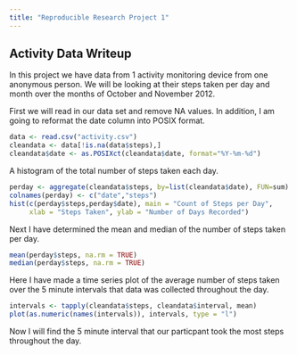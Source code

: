 ```yaml
---
title: "Reproducible Research Project 1"
---
```

## Activity Data Writeup

In this project we have data from 1 activity monitoring device from one anonymous person. We will be looking at their steps taken per day and month over the months of October and November 2012.

First we will read in our data set and remove NA values. In addition, I am 
going to reformat the date column into POSIX format.

```r
data <- read.csv("activity.csv")
cleandata <- data[!is.na(data$steps),]
cleandata$date <- as.POSIXct(cleandata$date, format="%Y-%m-%d")
```

A histogram of the total number of steps taken each day. 
```r
perday <- aggregate(cleandata$steps, by=list(cleandata$date), FUN=sum)
colnames(perday) <- c("date","steps")
hist(c(perday$steps,perday$date), main = "Count of Steps per Day", 
     xlab = "Steps Taken", ylab = "Number of Days Recorded")
```

Next I have determined the mean and median of the number of steps taken per day.
```r
mean(perday$steps, na.rm = TRUE)
median(perday$steps, na.rm = TRUE)
```

Here I have made a time series plot of the average number of steps taken over
the 5 minute intervals that data was collected throughout the day.
```r
intervals <- tapply(cleandata$steps, cleandata$interval, mean)
plot(as.numeric(names(intervals)), intervals, type = "l")
```

Now I will find the 5 minute interval that our particpant took the most steps
throughout the day. 
```r

```